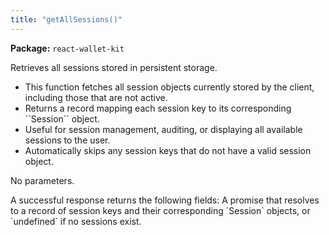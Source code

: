```yaml
---
title: "getAllSessions()"
---
```



<p><strong>Package:</strong> <code>react-wallet-kit</code></p>

<H3Bordered text="Overview" />

Retrieves all sessions stored in persistent storage.

<ul>
  <li>This function fetches all session objects currently stored by the client, including those that are not active.</li>
  <li>Returns a record mapping each session key to its corresponding ``Session`` object.</li>
  <li>Useful for session management, auditing, or displaying all available sessions to the user.</li>
  <li>Automatically skips any session keys that do not have a valid session object.</li>
</ul>

<H3Bordered text="Parameters" />

<p>No parameters.</p>

<H3Bordered text="Response" />
A successful response returns the following fields:

<ResponseField name="returns" type="undefined | Record&lt;string, Session&gt;" required={true}>
  A promise that resolves to a record of session keys and their corresponding `Session` objects, or `undefined` if no sessions exist.
</ResponseField>

